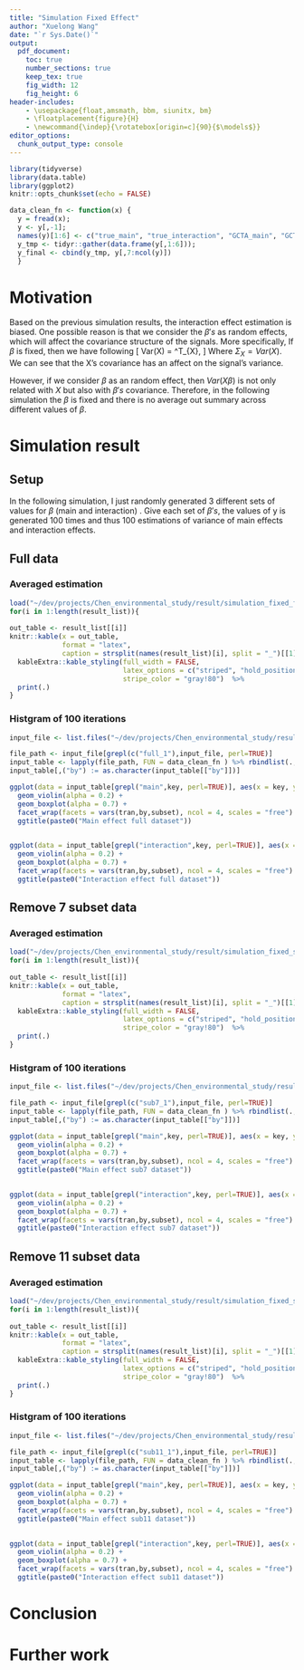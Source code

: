 ```yaml
---
title: "Simulation Fixed Effect"
author: "Xuelong Wang"
date: "`r Sys.Date()`"
output: 
  pdf_document:
    toc: true
    number_sections: true
    keep_tex: true
    fig_width: 12
    fig_height: 6
header-includes:
    - \usepackage{float,amsmath, bbm, siunitx, bm}
    - \floatplacement{figure}{H}
    - \newcommand{\indep}{\rotatebox[origin=c]{90}{$\models$}}
editor_options: 
  chunk_output_type: console
---
```


```r
library(tidyverse)
library(data.table)
library(ggplot2)
knitr::opts_chunk$set(echo = FALSE)

data_clean_fn <- function(x) {
  y = fread(x); 
  y <- y[,-1]; 
  names(y)[1:6] <- c("true_main", "true_interaction", "GCTA_main", "GCTA_interaction", "prop_main", "prop_interaction")
  y_tmp <- tidyr::gather(data.frame(y[,1:6]));
  y_final <- cbind(y_tmp, y[,7:ncol(y)])
  }
```

# Motivation

Based on the previous simulation results, the interaction effect estimation is biased. One possible reason is that we consider the $\beta's$ as random effects, which will affect the covariance structure of the signals. More specifically, 
If $\beta$ is fixed, then we have following
\[
  Var(X\beta) = \beta^T\Sigma_{X}\beta,
\]
Where $\Sigma_{X} = Var(X)$. We can see that the X's covariance has an affect on the signal's variance. 

However, if we consider $\beta$ as an random effect, then $Var(X\beta)$ is not only related with $X$ but also with $\beta's$ covariance. Therefore, in the following simulation the $\beta$ is fixed and there is no average out summary across different values of $\beta$. 

# Simulation result 

## Setup
In the following simulation, I just randomly generated 3 different sets of values for $\beta$ (main and interaction) . Give each set of $\beta's$, the values of y is generated 100 times and thus 100 estimations of variance of main effects and interaction effects. 

## Full data

### Averaged estimation

```r
load("~/dev/projects/Chen_environmental_study/result/simulation_fixed_full_8tran")
for(i in 1:length(result_list)){
  
out_table <- result_list[[i]]
knitr::kable(x = out_table,
             format = "latex",
             caption = strsplit(names(result_list)[i], split = "_")[[1]][-1] %>% paste(.,collapse = "-"))  %>% 
  kableExtra::kable_styling(full_width = FALSE, 
                            latex_options = c("striped", "hold_position"), 
                            stripe_color = "gray!80")  %>%
  print(.)
}
```

\clearpage

### Histgram of 100 iterations

```r

input_file <- list.files("~/dev/projects/Chen_environmental_study/result/inter_result/")  %>% paste0("~/dev/projects/Chen_environmental_study/result/inter_result/",.)

file_path <- input_file[grepl(c("full_1"),input_file, perl=TRUE)]
input_table <- lapply(file_path, FUN = data_clean_fn ) %>% rbindlist(., fill = TRUE)
input_table[,("by") := as.character(input_table[["by"]])]
```

```r
ggplot(data = input_table[grepl("main",key, perl=TRUE)], aes(x = key, y = value, fill = key)) +
  geom_violin(alpha = 0.2) +
  geom_boxplot(alpha = 0.7) +
  facet_wrap(facets = vars(tran,by,subset), ncol = 4, scales = "free") +
  ggtitle(paste0("Main effect full dataset")) 
  
```

```r
ggplot(data = input_table[grepl("interaction",key, perl=TRUE)], aes(x = key, y = value, fill = key)) +
  geom_violin(alpha = 0.2) +
  geom_boxplot(alpha = 0.7) +
  facet_wrap(facets = vars(tran,by,subset), ncol = 4, scales = "free") +
  ggtitle(paste0("Interaction effect full dataset")) 
```


## Remove 7 subset data

### Averaged estimation

```r
load("~/dev/projects/Chen_environmental_study/result/simulation_fixed_sub7_8tran")
for(i in 1:length(result_list)){
  
out_table <- result_list[[i]]
knitr::kable(x = out_table,
             format = "latex",
             caption = strsplit(names(result_list)[i], split = "_")[[1]][-1] %>% paste(.,collapse = "-"))  %>% 
  kableExtra::kable_styling(full_width = FALSE, 
                            latex_options = c("striped", "hold_position"), 
                            stripe_color = "gray!80")  %>%
  print(.)
}
```

\clearpage

### Histgram of 100 iterations

```r

input_file <- list.files("~/dev/projects/Chen_environmental_study/result/inter_result/")  %>% paste0("~/dev/projects/Chen_environmental_study/result/inter_result/",.)

file_path <- input_file[grepl(c("sub7_1"),input_file, perl=TRUE)]
input_table <- lapply(file_path, FUN = data_clean_fn ) %>% rbindlist(., fill = TRUE)
input_table[,("by") := as.character(input_table[["by"]])]
```

```r
ggplot(data = input_table[grepl("main",key, perl=TRUE)], aes(x = key, y = value, fill = key)) +
  geom_violin(alpha = 0.2) +
  geom_boxplot(alpha = 0.7) +
  facet_wrap(facets = vars(tran,by,subset), ncol = 4, scales = "free") +
  ggtitle(paste0("Main effect sub7 dataset")) 
  
```

```r
ggplot(data = input_table[grepl("interaction",key, perl=TRUE)], aes(x = key, y = value, fill = key)) +
  geom_violin(alpha = 0.2) +
  geom_boxplot(alpha = 0.7) +
  facet_wrap(facets = vars(tran,by,subset), ncol = 4, scales = "free") +
  ggtitle(paste0("Interaction effect sub7 dataset")) 
```

## Remove 11 subset data

### Averaged estimation

```r
load("~/dev/projects/Chen_environmental_study/result/simulation_fixed_sub11_8tran")
for(i in 1:length(result_list)){
  
out_table <- result_list[[i]]
knitr::kable(x = out_table,
             format = "latex",
             caption = strsplit(names(result_list)[i], split = "_")[[1]][-1] %>% paste(.,collapse = "-"))  %>% 
  kableExtra::kable_styling(full_width = FALSE, 
                            latex_options = c("striped", "hold_position"), 
                            stripe_color = "gray!80")  %>%
  print(.)
}
```

\clearpage

### Histgram of 100 iterations

```r

input_file <- list.files("~/dev/projects/Chen_environmental_study/result/inter_result/")  %>% paste0("~/dev/projects/Chen_environmental_study/result/inter_result/",.)

file_path <- input_file[grepl(c("sub11_1"),input_file, perl=TRUE)]
input_table <- lapply(file_path, FUN = data_clean_fn ) %>% rbindlist(., fill = TRUE)
input_table[,("by") := as.character(input_table[["by"]])]
```

```r
ggplot(data = input_table[grepl("main",key, perl=TRUE)], aes(x = key, y = value, fill = key)) +
  geom_violin(alpha = 0.2) +
  geom_boxplot(alpha = 0.7) +
  facet_wrap(facets = vars(tran,by,subset), ncol = 4, scales = "free") +
  ggtitle(paste0("Main effect sub11 dataset")) 
  
```

```r
ggplot(data = input_table[grepl("interaction",key, perl=TRUE)], aes(x = key, y = value, fill = key)) +
  geom_violin(alpha = 0.2) +
  geom_boxplot(alpha = 0.7) +
  facet_wrap(facets = vars(tran,by,subset), ncol = 4, scales = "free") +
  ggtitle(paste0("Interaction effect sub11 dataset")) 
```

# Conclusion

# Further work
